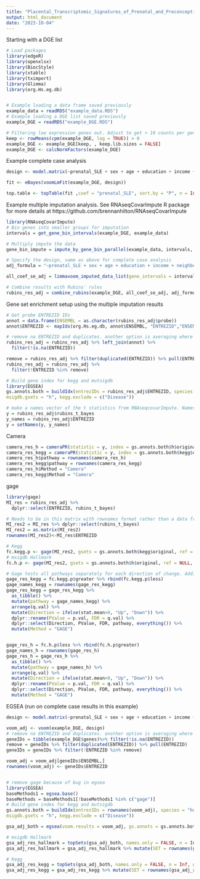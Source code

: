 ---
title: "Placental_Transcriptomic_Signatures_of_Prenatal_and_Preconceptional_Maternal_Stress"
output: html_document
date: "2023-10-04"
---

Starting with a DGE list
```{r}
# Load packages
library(edgeR)
library(openxlsx)
library(BiocStyle)
library(xtable)
library(tximport)
library(Glimma)
library(org.Hs.eg.db)


# Example loading a data frame saved previously
example_data = readRDS("example_data.RDS")
# Example loading a DGE list saved previously
example_DGE = readRDS("example_DGE.RDS")

# Filtering low expression genes out. Adjust to get > 10 counts per gene
keep <- rowMeans(cpm(example_DGE, log = TRUE)) > 0
example_DGE <- example_DGE[keep, , keep.lib.sizes = FALSE]
example_DGE <- calcNormFactors(example_DGE)


```

Example complete case analysis
```{r}
design <- model.matrix(~prenatal_SLE + sex + age + education + income + neighborhood_deprivation + race + ethnicity + study_site + rna_batch  + household_size + delivery_method + gravidity+ labor_type + prepreg_bmi + maternal_tobacco + maternal_alcohol, example_data)

fit <- eBayes(voomLmFit(example_DGE, design))

top.table <- topTable(fit ,coef = "prenatal_SLE", sort.by = "P", n = Inf)
```

Example multiple imputation analysis. See RNAseqCovarImpute R package for more details at https://github.com/brennanhilton/RNAseqCovarImpute
```{r}
library(RNAseqCovarImpute)
# Bin genes into smaller groups for imputation
intervals = get_gene_bin_intervals(example_DGE, example_data)

# Multiply impute the data
gene_bin_impute = impute_by_gene_bin_parallel(example_data, intervals, example_DGE, m = 100)

# Specify the design, same as above for complete case analysis
adj_formula = "~prenatal_SLE + sex + age + education + income + neighborhood_deprivation + race + ethnicity + study_site + rna_batch  + household_size + delivery_method + gravidity+ labor_type + prepreg_bmi + maternal_tobacco + maternal_alcohol"

all_coef_se_adj = limmavoom_imputed_data_list(gene_intervals = intervals, DGE = example_DGE, imputed_data_list =gene_bin_impute, m = 100, voom_formula = adj_formula, predictor = "prenatal_SLE")

# Combine results with Rubins' rules
rubins_res_adj = combine_rubins(example_DGE, all_coef_se_adj, adj_formula) %>% arrange(combined_p_bayes)
```

Gene set enrichment setup using the multiple imputation results
```{r}
# Get probe ENTREZID IDs
annot = data.frame(ENSEMBL = as.character(rubins_res_adj$probe))
annot$ENTREZID <- mapIds(org.Hs.eg.db, annot$ENSEMBL, "ENTREZID","ENSEMBL")

# remove na ENTREZID and duplicates. another option is averaging where multiple ENSEMBL IDs map to same ENTREZID
rubins_res_adj = rubins_res_adj %>% left_join(annot) %>% 
  filter(!is.na(ENTREZID))

remove = rubins_res_adj %>% filter(duplicated(ENTREZID)) %>% pull(ENTREZID)
rubins_res_adj = rubins_res_adj %>%
  filter(!ENTREZID %in% remove)

# Build gene index for kegg and mutsigdb
library(EGSEA)
gs.annots.both = buildIdx(entrezIDs = rubins_res_adj$ENTREZID, species = "human",
msigdb.gsets = "h", kegg.exclude = c("Disease"))

# make a names vector of the t statistics from RNAseqcovarImpute. Names are entrezid
y = rubins_res_adj$rubins_t_bayes
y_names = rubins_res_adj$ENTREZID
y = setNames(y, y_names)
```

Camera
```{r}
camera_res_h = cameraPR(statistic = y, index = gs.annots.both$h$original)
camera_res_kegg = cameraPR(statistic = y, index = gs.annots.both$kegg$original)
camera_res_h$pathway = rownames(camera_res_h)
camera_res_kegg$pathway = rownames(camera_res_kegg)
camera_res_h$Method = "Camera"
camera_res_kegg$Method = "Camera"
```

gage
```{r}
library(gage)
MI_res = rubins_res_adj %>% 
  dplyr::select(ENTREZID, rubins_t_bayes)

# Needs to be in this matrix with rownames format rather than a data frame.
MI_res2 = MI_res %>% dplyr::select(rubins_t_bayes)
MI_res2 = as.matrix(MI_res2)
rownames(MI_res2)<-MI_res$ENTREZID

# Kegg
fc.kegg.p <- gage(MI_res2, gsets = gs.annots.both$kegg$original, ref = NULL, samp = NULL)
# msigdb Hallmark
fc.h.p <- gage(MI_res2, gsets = gs.annots.both$h$original, ref = NULL, samp = NULL)

# Gage tests all pathways separately for each direction of change. Adding the two directions together here and renaming some variables.
gage_res_kegg = fc.kegg.p$greater %>% rbind(fc.kegg.p$less) 
gage_names_kegg = rownames(gage_res_kegg)
gage_res_kegg = gage_res_kegg %>% 
  as_tibble() %>% 
  mutate(pathway = gage_names_kegg) %>% 
  arrange(q.val) %>% 
  mutate(Direction = ifelse(stat.mean>0, "Up", "Down")) %>% 
  dplyr::rename(PValue = p.val, FDR = q.val) %>% 
  dplyr::select(Direction, PValue, FDR, pathway, everything()) %>% 
  mutate(Method = "GAGE")


gage_res_h = fc.h.p$less %>% rbind(fc.h.p$greater)
gage_names_h = rownames(gage_res_h)
gage_res_h = gage_res_h %>% 
  as_tibble() %>% 
  mutate(pathway = gage_names_h) %>% 
  arrange(q.val) %>% 
  mutate(Direction = ifelse(stat.mean>0, "Up", "Down")) %>% 
  dplyr::rename(PValue = p.val, FDR = q.val) %>% 
  dplyr::select(Direction, PValue, FDR, pathway, everything()) %>% 
  mutate(Method = "GAGE")

```

EGSEA (run on complete case results in this example)
```{r}
design <- model.matrix(~prenatal_SLE + sex + age + education + income + neighborhood_deprivation + race + ethnicity + study_site + rna_batch  + household_size + delivery_method + gravidity+ labor_type + prepreg_bmi + maternal_tobacco + maternal_alcohol, example_data)

voom_adj <- voom(example_DGE, design)
# remove na ENTREZID and duplicates. another option is averaging where multiple ENSEMBL IDs map to same ENTREZID
geneIDs = tibble(example_DGE$genes)%>% filter(!is.na(ENTREZID)) 
remove = geneIDs %>% filter(duplicated(ENTREZID)) %>% pull(ENTREZID)
geneIDs = geneIDs %>% filter(!ENTREZID %in% remove)

voom_adj = voom_adj[geneIDs$ENSEMBL,]
rownames(voom_adj) <- geneIDs$ENTREZID


# remove gage because of bug in egsea
library(EGSEA)
baseMethods1 = egsea.base()
baseMethods = baseMethods1[!baseMethods1 %in% c("gage")]
# Build gene index for kegg and mutsigdb
gs.annots.both = buildIdx(entrezIDs = rownames(voom_adj), species = "human",
msigdb.gsets = "h", kegg.exclude = c("Disease"))

gsa_adj_both = egsea(voom.results = voom_adj, gs.annots = gs.annots.both, symbolsMap = voom_adj$genes, baseGSEAs = baseMethods, report = FALSE)

# msigdb Hallmark
gsa_adj_res_hallmark = topSets(gsa_adj_both, names.only = FALSE, n = Inf, gs.label = "h")
gsa_adj_res_hallmark = gsa_adj_res_hallmark %>% mutate(SET = rownames(gsa_adj_res_hallmark))

# Kegg
gsa_adj_res_kegg = topSets(gsa_adj_both, names.only = FALSE, n = Inf, gs.label = "kegg")
gsa_adj_res_kegg = gsa_adj_res_kegg %>% mutate(SET = rownames(gsa_adj_res_kegg))

```

